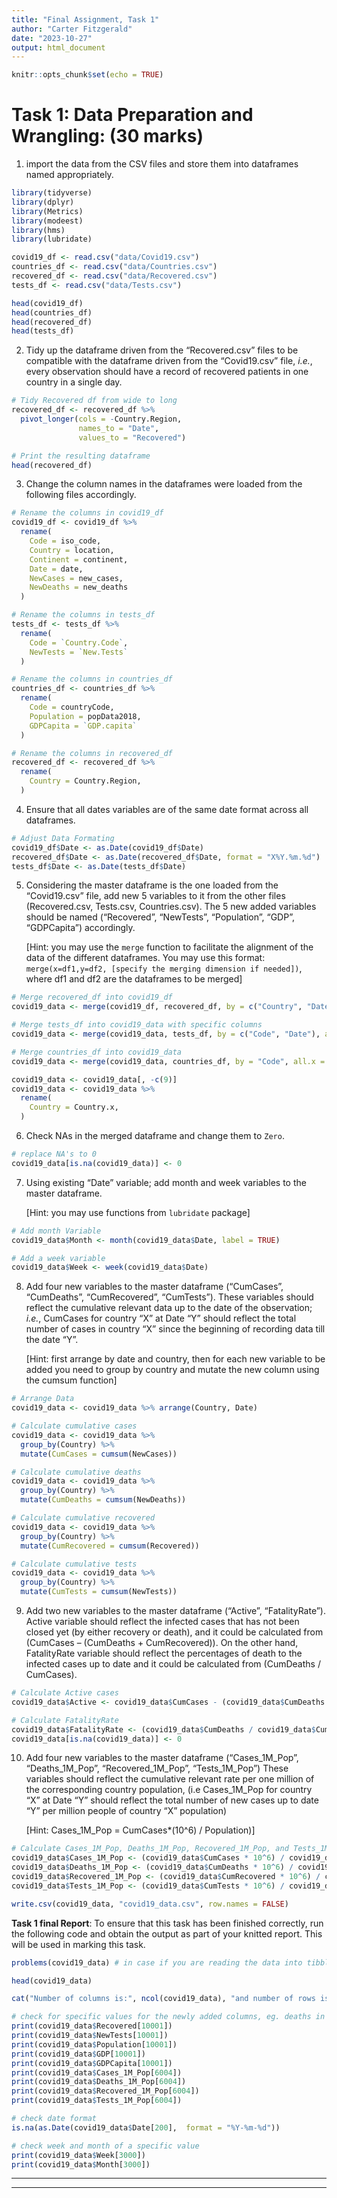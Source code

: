 ---
title: "Final Assignment, Task 1"
author: "Carter Fitzgerald"
date: "2023-10-27"
output: html_document
---

```{r setup, include=FALSE}
knitr::opts_chunk$set(echo = TRUE)
```

# Task 1: Data Preparation and Wrangling: 	(30 marks)

1.	import the data from the CSV files and store them into dataframes named appropriately. 

```{r}
library(tidyverse)
library(dplyr)
library(Metrics)
library(modeest)
library(hms)
library(lubridate)

covid19_df <- read.csv("data/Covid19.csv")
countries_df <- read.csv("data/Countries.csv")
recovered_df <- read.csv("data/Recovered.csv")
tests_df <- read.csv("data/Tests.csv")

head(covid19_df)
head(countries_df)
head(recovered_df)
head(tests_df)
```


2.	Tidy up the dataframe driven from the “Recovered.csv” files to be compatible with the dataframe driven from the “Covid19.csv” file, _i.e._, every observation should have a record of recovered patients in one country in a single day. 


```{r}
# Tidy Recovered df from wide to long
recovered_df <- recovered_df %>%
  pivot_longer(cols = -Country.Region, 
               names_to = "Date",
               values_to = "Recovered")

# Print the resulting dataframe
head(recovered_df)

```
3.	Change the column names in the dataframes were loaded from the following files accordingly.

```{r eval=TRUE}
# Rename the columns in covid19_df
covid19_df <- covid19_df %>%
  rename(
    Code = iso_code,
    Country = location,
    Continent = continent,
    Date = date,
    NewCases = new_cases,
    NewDeaths = new_deaths
  )

# Rename the columns in tests_df
tests_df <- tests_df %>%
  rename(
    Code = `Country.Code`,
    NewTests = `New.Tests`
  )

# Rename the columns in countries_df
countries_df <- countries_df %>%
  rename(
    Code = countryCode,
    Population = popData2018,
    GDPCapita = `GDP.capita`
  )

# Rename the columns in recovered_df
recovered_df <- recovered_df %>%
  rename(
    Country = Country.Region,
  )
```

4.	Ensure that all dates variables are of the same date format across all dataframes. 

```{r eval=TRUE}
# Adjust Data Formating
covid19_df$Date <- as.Date(covid19_df$Date)
recovered_df$Date <- as.Date(recovered_df$Date, format = "X%Y.%m.%d")
tests_df$Date <- as.Date(tests_df$Date)
```

5.	Considering the master dataframe is the one loaded from the “Covid19.csv” file, add new 5 variables to it from the other files (Recovered.csv, Tests.csv, Countries.csv). The 5 new added variables should be named (“Recovered”, “NewTests”, “Population”, “GDP”, “GDPCapita”) accordingly.

    [Hint: you may use the `merge` function to facilitate the alignment of the data of the different dataframes. You may use this format: `merge(x=df1,y=df2, [specify the merging dimension if needed])`, where df1 and df2 are the dataframes to be merged]

```{r eval=TRUE}
# Merge recovered_df into covid19_df
covid19_data <- merge(covid19_df, recovered_df, by = c("Country", "Date"), all.x = TRUE)

# Merge tests_df into covid19_data with specific columns
covid19_data <- merge(covid19_data, tests_df, by = c("Code", "Date"), all.x = TRUE)

# Merge countries_df into covid19_data
covid19_data <- merge(covid19_data, countries_df, by = "Code", all.x = TRUE)

covid19_data <- covid19_data[, -c(9)]
covid19_data <- covid19_data %>%
  rename(
    Country = Country.x,
  )

```

6.	Check NAs in the merged dataframe and change them to `Zero`. 

```{r}
# replace NA's to 0
covid19_data[is.na(covid19_data)] <- 0
```

7.	Using existing “Date” variable; add month and week variables to the master dataframe. 
    
    [Hint: you may use functions from `lubridate` package]

```{r}
# Add month Variable
covid19_data$Month <- month(covid19_data$Date, label = TRUE)

# Add a week variable
covid19_data$Week <- week(covid19_data$Date)
```

8. Add four new variables to the master dataframe (“CumCases”, “CumDeaths”, “CumRecovered”, “CumTests”). These variables should reflect the cumulative relevant data up to the date of the observation; _i.e._, CumCases for country “X” at Date “Y” should reflect the total number of cases in country “X” since the beginning of recording data till the date “Y”. 

    [Hint: first arrange by date and country, then for each new variable to be added you need to group by country and mutate the new column using the cumsum function]

```{r}
# Arrange Data
covid19_data <- covid19_data %>% arrange(Country, Date)

# Calculate cumulative cases
covid19_data <- covid19_data %>% 
  group_by(Country) %>%
  mutate(CumCases = cumsum(NewCases))

# Calculate cumulative deaths
covid19_data <- covid19_data %>% 
  group_by(Country) %>%
  mutate(CumDeaths = cumsum(NewDeaths))

# Calculate cumulative recovered
covid19_data <- covid19_data %>% 
  group_by(Country) %>%
  mutate(CumRecovered = cumsum(Recovered))

# Calculate cumulative tests
covid19_data <- covid19_data %>% 
  group_by(Country) %>%
  mutate(CumTests = cumsum(NewTests))
```

9. Add two new variables to the master dataframe (“Active”, “FatalityRate”). Active variable should reflect the infected cases that has not been closed yet (by either recovery or death), and it could be calculated from (CumCases – (CumDeaths + CumRecovered)). On the other hand, FatalityRate variable should reflect the percentages of death to the infected cases up to date and it could be calculated from (CumDeaths / CumCases). 

```{r}
# Calculate Active cases
covid19_data$Active <- covid19_data$CumCases - (covid19_data$CumDeaths +covid19_data$CumRecovered)

# Calculate FatalityRate
covid19_data$FatalityRate <- (covid19_data$CumDeaths / covid19_data$CumCases)
covid19_data[is.na(covid19_data)] <- 0
```

10. Add four new variables to the master dataframe (“Cases_1M_Pop”, “Deaths_1M_Pop”, “Recovered_1M_Pop”, “Tests_1M_Pop”) These variables should reflect the cumulative relevant rate per one million of the corresponding country population, (i.e Cases_1M_Pop for country “X” at Date “Y” should reflect the total number of new cases up to date “Y” per million people of country “X” population)

    [Hint: Cases_1M_Pop = CumCases*(10^6) / Population)]

```{r}
# Calculate Cases_1M_Pop, Deaths_1M_Pop, Recovered_1M_Pop, and Tests_1M_Pop
covid19_data$Cases_1M_Pop <- (covid19_data$CumCases * 10^6) / covid19_data$Population
covid19_data$Deaths_1M_Pop <- (covid19_data$CumDeaths * 10^6) / covid19_data$Population
covid19_data$Recovered_1M_Pop <- (covid19_data$CumRecovered * 10^6) / covid19_data$Population
covid19_data$Tests_1M_Pop <- (covid19_data$CumTests * 10^6) / covid19_data$Population

write.csv(covid19_data, "covid19_data.csv", row.names = FALSE)
```

**Task 1 final Report**: To ensure that this task has been finished correctly, run the following code and obtain the output as part of your knitted report. This will be used in marking this task.  

```{r eval=TRUE}

problems(covid19_data) # in case if you are reading the data into tibbles

head(covid19_data)

cat("Number of columns is:", ncol(covid19_data), "and number of rows is:", nrow(covid19_data), "\n")

# check for specific values for the newly added columns, eg. deaths in a specific day
print(covid19_data$Recovered[10001])
print(covid19_data$NewTests[10001])
print(covid19_data$Population[10001])
print(covid19_data$GDP[10001])
print(covid19_data$GDPCapita[10001])
print(covid19_data$Cases_1M_Pop[6004])
print(covid19_data$Deaths_1M_Pop[6004])
print(covid19_data$Recovered_1M_Pop[6004])
print(covid19_data$Tests_1M_Pop[6004])

# check date format
is.na(as.Date(covid19_data$Date[200],  format = "%Y-%m-%d"))

# check week and month of a specific value
print(covid19_data$Week[3000])
print(covid19_data$Month[3000])

```

----

*** 
